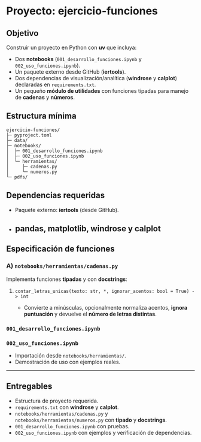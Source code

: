 
# Proyecto: ejercicio-funciones

## Objetivo

Construir un proyecto en Python con **uv** que incluya:

* Dos **notebooks** (`001_desarrollo_funciones.ipynb` y `002_uso_funciones.ipynb`).
* Un paquete externo desde GitHub (**iertools**).
* Dos dependencias de visualización/analítica (**windrose** y **calplot**) declaradas en `requirements.txt`.
* Un pequeño **módulo de utilidades** con funciones tipadas para manejo de **cadenas** y **números**.

## Estructura mínima

```
ejercicio-funciones/
├─ pyproject.toml
├─ data/
├─ notebooks/
│  ├─ 001_desarrollo_funciones.ipynb
│  ├─ 002_uso_funciones.ipynb
│  └─ herramientas/
│     ├─ cadenas.py
│     └─ numeros.py
└─ pdfs/
```

## Dependencias requeridas

* Paquete externo: **iertools** (desde GitHub).
* pandas, matplotlib, windrose y calplot
---

## Especificación de funciones

### A) `notebooks/herramientas/cadenas.py`

Implementa funciones **tipadas** y con **docstrings**:

1. `contar_letras_unicas(texto: str, *, ignorar_acentos: bool = True) -> int`

   * Convierte a minúsculas, opcionalmente normaliza acentos, **ignora puntuación** y devuelve el **número de letras distintas**.


### `001_desarrollo_funciones.ipynb`


### `002_uso_funciones.ipynb`

* Importación desde `notebooks/herramientas/`.
* Demostración de uso con ejemplos reales.

---

## Entregables

* Estructura de proyecto requerida.
* `requirements.txt` con **windrose** y **calplot**.
* `notebooks/herramientas/cadenas.py` y `notebooks/herramientas/numeros.py` con **tipado** y **docstrings**.
* `001_desarrollo_funciones.ipynb` con pruebas.
* `002_uso_funciones.ipynb` con ejemplos y verificación de dependencias.
